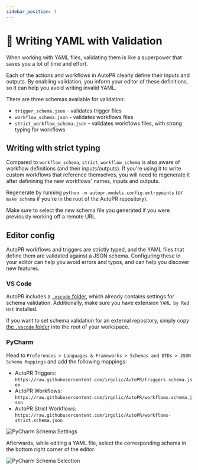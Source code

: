 ```yaml
---
sidebar_position: 3
---
```


# 📄 Writing YAML with Validation

When working with YAML files, validating them is like a superpower that saves you a lot of time and effort.

Each of the actions and workflows in AutoPR clearly define their inputs and outputs.
By enabling validation, you inform your editor of these definitions, so it can help you avoid writing invalid YAML.

There are three schemas available for validation:
- `trigger_schema.json` - validates trigger files
- `workflow_schema.json` - validates workflows files
- `strict_workflow_schema.json` - validates workflows files, with strong typing for workflows

## Writing with strict typing

Compared to `workflow_schema`, `strict_workflow_schema` is also aware of workflow definitions (and their inputs/outputs).
If you're using it to write custom workflows that reference themselves, you will need to regenerate it after definining
the new workflows' names, inputs and outputs.

Regenerate by running `python -m autopr.models.config.entrypoints`
(or `make schema` if you're in the root of the AutoPR repository).

Make sure to select the new schema file you generated if you were previously working off a remote URL.

## Editor config

AutoPR workflows and triggers are strictly typed, and the YAML files that define them are validated against a JSON schema.
Configuring these in your editor can help you avoid errors and typos, and can help you discover new features.


### VS Code

AutoPR includes a [`.vscode` folder](https://github.com/irgolic/AutoPR/tree/docs-launch/.vscode),
which already contains settings for schema validation. Additionally, make sure you have extension `YAML by Red Hat` installed.

If you want to set schema validation for an external repository, simply copy
[the `.vscode` folder](https://github.com/irgolic/AutoPR/tree/docs-launch/.vscode)
into the root of your workspace.

### PyCharm

Head to `Preferences > Languages & Frameworks > Schemas and DTDs > JSON Schema Mappings` and add the following mappings:
- AutoPR Triggers: `https://raw.githubusercontent.com/irgolic/AutoPR/triggers.schema.json`
- AutoPR Workflows: `https://raw.githubusercontent.com/irgolic/AutoPR/workflows.schema.json`
- AutoPR Strict Workflows: `https://raw.githubusercontent.com/irgolic/AutoPR/workflows-strict.schema.json`

![PyCharm Schema Settings](/img/pycharm_schema_settings.png)

Afterwards, while editing a YAML file, select the corresponding schema in the bottom right corner of the editor.

![PyCharm Schema Selection](/img/pycharm_schema_selection.gif)
